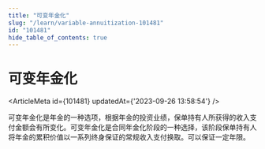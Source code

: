 ```yaml
---
title: "可变年金化"
slug: "/learn/variable-annuitization-101481"
id: "101481"
hide_table_of_contents: true
---
```



# 可变年金化

<ArticleMeta id={101481} updatedAt={'2023-09-26 13:58:54'} />
<div className='border-solid border-b border-t-0 my-4 border-[var(--ifm-color-gray-300)]' />

可变年金化是年金的一种选项，根据年金的投资业绩，保单持有人所获得的收入支付金额会有所变化。可变年金化是合同年金化阶段的一种选择，该阶段保单持有人将年金的累积价值以一系列终身保证的常规收入支付换取。可以保证一定年限。
